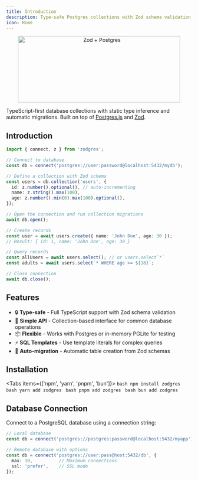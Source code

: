 ```yaml
---
title: Introduction
description: Type-safe Postgres collections with Zod schema validation
icon: Home
---
```


<div align="center">
  <img width="440" height="180" alt="Zod + Postgres" src="https://cdn.jsdelivr.net/gh/endel/zodgres@main/zodgres.png" />
</div>

TypeScript-first database collections with static type inference and automatic migrations. Built on top of [Postgres.js](https://github.com/porsager/postgres) and [Zod](https://github.com/colinhacks/zod/).

## Introduction

```typescript
import { connect, z } from 'zodgres';

// Connect to database
const db = connect('postgres://user:password@localhost:5432/mydb');

// Define a collection with Zod schema
const users = db.collection('users', {
  id: z.number().optional(), // auto-incrementing
  name: z.string().max(100),
  age: z.number().min(0).max(100).optional(),
});

// Open the connection and run collection migrations
await db.open();

// Create records
const user = await users.create({ name: 'John Doe', age: 30 });
// Result: { id: 1, name: 'John Doe', age: 30 }

// Query records
const allUsers = await users.select(); // or users.select`*`
const adults = await users.select`* WHERE age >= ${18}`;

// Close connection
await db.close();
```

## Features

- 🔒 **Type-safe** - Full TypeScript support with Zod schema validation
- 🚀 **Simple API** - Collection-based interface for common database operations
- 📦 **Flexible** - Works with Postgres or in-memory PGLite for testing
- ⚡ **SQL Templates** - Use template literals for complex queries
- 🔄 **Auto-migration** - Automatic table creation from Zod schemas

## Installation

<Tabs items={['npm', 'yarn', 'pnpm', 'bun']}>
  <Tab value="npm">
    ```bash
    npm install zodgres
    ```
  </Tab>
  <Tab value="yarn">
    ```bash
    yarn add zodgres
    ```
  </Tab>
  <Tab value="pnpm">
    ```bash
    pnpm add zodgres
    ```
  </Tab>
  <Tab value="bun">
    ```bash
    bun add zodgres
    ```
  </Tab>
</Tabs>



## Database Connection

Connect to a PostgreSQL database using a connection string:

```typescript
// Local database
const db = connect('postgres://postgres:password@localhost:5432/myapp');

// Remote database with options
const db = connect('postgres://user:pass@host:5432/db', {
  max: 10,          // Maximum connections
  ssl: 'prefer',    // SSL mode
});
```
